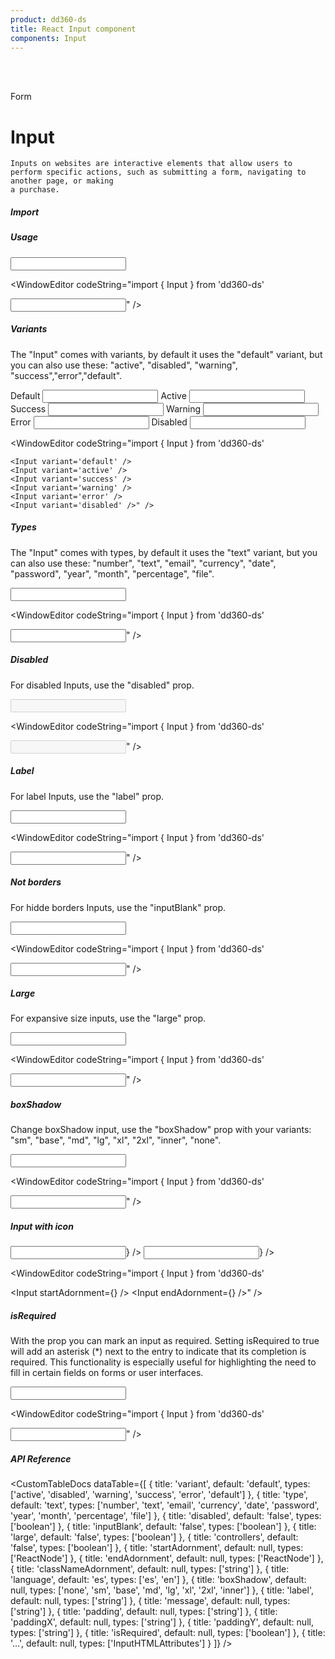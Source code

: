 ```yaml
---
product: dd360-ds
title: React Input component
components: Input
---
```


<br />
<br />

<Label>Form</Label>

# <span name="floating-nav">Input</span>

    Inputs on websites are interactive elements that allow users to perform specific actions, such as submitting a form, navigating to another page, or making
    a purchase.

##### <span name="floating-nav">Import</span>

<WindowEditor codeString="import { Input } from 'dd360-ds'" />
<WindowEditor codeString="import Input from 'dd360-ds/Input'" />

##### <span name="floating-nav">Usage</span>

<ContainerComponentDoc className="gap-y-2">
    <Input />
</ContainerComponentDoc>

<WindowEditor codeString="import { Input } from 'dd360-ds'

<Input />" />

##### <span name="floating-nav">Variants</span>

The "Input" comes with variants, by default it uses the "default" variant, but you can also use these: "active", "disabled", "warning",
"success","error","default".

<ContainerComponentDoc className="gap-y-2">
    <Text>Default</Text>
    <Input className="mb-2" variant="default" />
    <Text>Active</Text>
    <Input className="mb-2" variant="active" />
    <Text>Success</Text>
    <Input className="mb-2" variant="success" />
    <Text>Warning</Text>
    <Input className="mb-2" variant="warning" />
    <Text>Error</Text>
    <Input className="mb-2" variant="error" />
    <Text>Disabled</Text>
    <Input className="mb-2" variant="disabled" />
</ContainerComponentDoc>

<WindowEditor codeString="import { Input } from 'dd360-ds'

    <Input variant='default' />
    <Input variant='active' />
    <Input variant='success' />
    <Input variant='warning' />
    <Input variant='error' />
    <Input variant='disabled' />" />

##### <span name="floating-nav">Types</span>

The "Input" comes with types, by default it uses the "text" variant, but you can also use these: "number", "text", "email", "currency", "date", "password",
"year", "month", "percentage", "file".

<ContainerComponentDoc className="gap-y-2">
    <Input type="text" />
</ContainerComponentDoc>

<WindowEditor codeString="import { Input } from 'dd360-ds'

<Input type='text' />" />

##### <span name="floating-nav">Disabled</span>

For disabled Inputs, use the "disabled" prop.

<ContainerComponentDoc className="gap-y-2">
    <Input disabled />
</ContainerComponentDoc>

<WindowEditor codeString="import { Input } from 'dd360-ds'

<Input disabled />" />

##### <span name="floating-nav">Label</span>

For label Inputs, use the "label" prop.

<ContainerComponentDoc className="gap-y-2">
    <Input label="Email" />
</ContainerComponentDoc>

<WindowEditor codeString="import { Input } from 'dd360-ds'

<Input label='Email' />" />

##### <span name="floating-nav">Not borders</span>

For hidde borders Inputs, use the "inputBlank" prop.

<ContainerComponentDoc className="gap-y-2">
    <Input inputBlank />
</ContainerComponentDoc>

<WindowEditor codeString="import { Input } from 'dd360-ds'

<Input inputBlank />" />

##### <span name="floating-nav">Large</span>

For expansive size inputs, use the "large" prop.

<ContainerComponentDoc className="gap-y-2">
    <Input large />
</ContainerComponentDoc>

<WindowEditor codeString="import { Input } from 'dd360-ds'

<Input large />" />

##### <span name="floating-nav">boxShadow</span>

Change boxShadow input, use the "boxShadow" prop with your variants: "sm", "base", "md", "lg", "xl", "2xl", "inner", "none".

<ContainerComponentDoc className="gap-y-2">
    <Input boxShadow="inner" />
</ContainerComponentDoc>

<WindowEditor codeString="import { Input } from 'dd360-ds'

<Input boxShadow='inner' />" />

##### <span name="floating-nav">Input with icon</span>

<ContainerComponentDoc className="gap-y-2">
    <Input startAdornment={<DynamicHeroIcon icon="AcademicCapIcon" className="text-blue-700 w-6" />} />
    <Input endAdornment={<DynamicHeroIcon icon="AcademicCapIcon" className="text-blue-700 w-6" />} />
</ContainerComponentDoc>

<WindowEditor codeString="import { Input } from 'dd360-ds'

<Input startAdornment={<DynamicHeroIcon icon='AcademicCapIcon' className='text-blue-700 w-6' />} />
<Input endAdornment={<DynamicHeroIcon icon='AcademicCapIcon' className='text-blue-700 w-6' />} />" />

##### <span name="floating-nav">isRequired</span>

With the prop <Tag text='isRequired' /> you can mark an input as required. Setting isRequired to true will add an asterisk (*) next to the entry to indicate that its completion is required. This functionality is especially useful for highlighting the need to fill in certain fields on forms or user interfaces.

<ContainerComponentDoc className="gap-y-2">
    <Input isRequired label='This field is required' />
</ContainerComponentDoc>

<WindowEditor codeString="import { Input } from 'dd360-ds'

<Input isRequired label='This field is required' />" />


##### <span name="floating-nav">API Reference</span>

<CustomTableDocs
    dataTable={[
        { title: 'variant', default: 'default', types: ['active', 'disabled', 'warning', 'success', 'error', 'default'] },
        { title: 'type', default: 'text', types: ['number', 'text', 'email', 'currency', 'date', 'password', 'year', 'month', 'percentage', 'file'] },
        { title: 'disabled', default: 'false', types: ['boolean'] },
        { title: 'inputBlank', default: 'false', types: ['boolean'] },
        { title: 'large', default: 'false', types: ['boolean'] },
        { title: 'controllers', default: 'false', types: ['boolean'] },
        { title: 'startAdornment', default: null, types: ['ReactNode'] },
        { title: 'endAdornment', default: null, types: ['ReactNode'] },
        { title: 'classNameAdornment', default: null, types: ['string'] },
        { title: 'language', default: 'es', types: ['es', 'en'] },
        { title: 'boxShadow', default: null, types: ['none', 'sm', 'base', 'md', 'lg', 'xl', '2xl', 'inner'] },
        { title: 'label', default: null, types: ['string'] },
        { title: 'message', default: null, types: ['string'] },
        { title: 'padding', default: null, types: ['string'] },
        { title: 'paddingX', default: null, types: ['string'] },
        { title: 'paddingY', default: null, types: ['string'] },
        { title: 'isRequired', default: null, types: ['boolean'] },
        { title: '...', default: null, types: ['InputHTMLAttributes'] }
    ]}
/>

<BackAndForwardController />